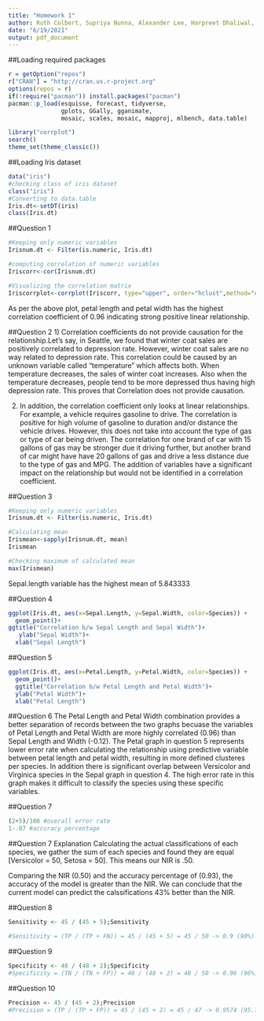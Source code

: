 ---
title: "Homework 1"
author: Ruth Colbert, Supriya Nunna, Alexander Lee, Harpreet Dhaliwal, Wenjuan Han, Arunabh Saikia
date: "6/19/2021"
output: pdf_document
---
##Loading required packages
```{r loadpackages}
r = getOption("repos")
r["CRAN"] = "http://cran.us.r-project.org"
options(repos = r)
if(!require("pacman")) install.packages("pacman")
pacman::p_load(esquisse, forecast, tidyverse, 
               gplots, GGally, gganimate,
               mosaic, scales, mosaic, mapproj, mlbench, data.table)

library("corrplot")
search()
theme_set(theme_classic())
```

##Loading Iris dataset

```{r Iris Data Table}
data("iris")
#checking class of iris dataset
class("iris")
#Converting to data.table 
Iris.dt<-setDT(iris)
class(Iris.dt)

```
##Question 1
```{r Question 1}
#Keeping only numeric variables
Irisnum.dt <- Filter(is.numeric, Iris.dt)

#computing correlation of numeric variables
Iriscorr<-cor(Irisnum.dt)

#Visualizing the correlation matrix
Iriscorrplot<-corrplot(Iriscorr, type="upper", order="hclust",method="circle",addCoef.col = "Green")

```
As per the above plot, petal length and petal width has the highest correlation coefficient of 0.96 indicating strong positive linear relationship.

##Question 2
1) Correlation coefficients do not provide causation for the relationship.Let’s say, in Seattle, we found that winter coat sales are positively correlated to depression rate. However, winter coat sales are no way related to depression rate. This correlation could be caused by an unknown variable called “temperature” which affects both. When temperature decreases, the sales of winter coat increases. Also when the temperature decreases, people tend to be more depressed thus having high depression rate. This proves that Correlation does not provide causation. 

2) In addition, the correlation coefficient only looks at linear relationships. For example, a vehicle requires gasoline to drive. The correlation is positive for high volume of gasoline to duration and/or distance the vehicle drives. However, this does not take into account the type of gas or type of car being driven. The correlation for one brand of car with 15 gallons of gas may be stronger due it driving further, but another brand of car might have have 20 gallons of gas and drive a less distance due to the type of gas and MPG. The addition of variables have a significant impact on the relationship but would not be identified in a correlation coefficient.

##Question 3
```{r Mean}
#Keeping only numeric variables
Irisnum.dt <- Filter(is.numeric, Iris.dt)

#Calculating mean
Irismean<-sapply(Irisnum.dt, mean)
Irismean
```
```{r}
#Checking maximum of calculated mean
max(Irismean)
```
Sepal.length variable has the highest mean of 5.843333

##Question 4
```{r Sepal Relationship}
ggplot(Iris.dt, aes(x=Sepal.Length, y=Sepal.Width, color=Species)) +
  geom_point()+
ggtitle("Correlation b/w Sepal Length and Sepal Width")+
   ylab("Sepal Width")+
  xlab("Sepal Length")
```

##Question 5
```{r Petal Relatioship}
ggplot(Iris.dt, aes(x=Petal.Length, y=Petal.Width, color=Species)) +
  geom_point()+
  ggtitle("Correlation b/w Petal Length and Petal Width")+
  ylab("Petal Width")+
  xlab("Petal Length")
```


##Question 6 
The Petal Length and Petal Width combination provides a better separation of records between the two graphs becuase the variables of Petal Length and Petal Width are more highly correlated (0.96) than Sepal Length and Width (-0.12). The Petal graph in question 5 represents lower error rate when calculating the relationship using predictive variable between petal length and petal width, resulting in more defined clusteres per species. In addition there is significant overlap between Versicolor and Virginica species in the Sepal graph in question 4. The high error rate in this graph makes it difficult to classify the species using these specific variables. 

##Question 7 
```{r Confusion Matrix Accuracy}
(2+5)/100 #overall error rate
1-.07 #accuracy percentage

```
##Question 7 Explanation
Calculating the actual classifications of each species, we gather the sum of each species and found they are equal [Versicolor = 50, Setosa = 50]. This means our NIR is .50. 

Comparing the NIR (0.50) and the accuracy percentage of (0.93), the accuracy of the model is greater than the NIR. We can conclude that the current model can predict the calssifications 43% better than the NIR.

##Question 8 
``` {r Sensitivity}

Sensitivity <- 45 / (45 + 5);Sensitivity

#Sensitivity = (TP / (TP + FN)) = 45 / (45 + 5) = 45 / 50 -> 0.9 (90%)
```

##Question 9 
``` {r Specificity}

Specificity <- 48 / (48 + 2);Specificity
#Specificity = (TN / (TN + FP)) = 48 / (48 + 2) = 48 / 50 -> 0.96 (96%)
```

##Question 10 
``` {r Precision}
Precision <- 45 / (45 + 2);Precision
#Precision = (TP / (TP + FP)) = 45 / (45 + 2) = 45 / 47 -> 0.9574 (95.74%)

```


